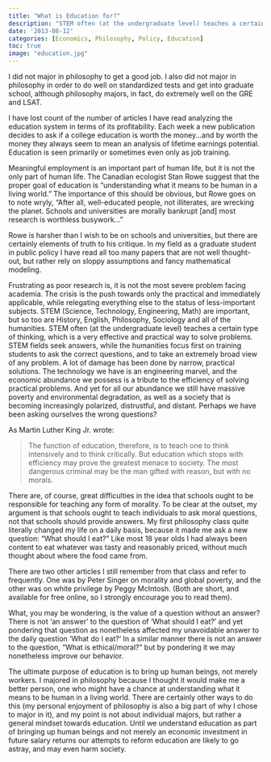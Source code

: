 ```yaml
---
title: "What is Education for?"
description: "STEM often (at the undergraduate level) teaches a certain type of thinking, which is a very effective and practical way to solve problems. STEM fields seek answers, while the humanities focus first on training students to ask the correct questions, and to take an extremely broad view of any problem. A lot of damage has been done by narrow, practical solutions. The technology we have is an engineering marvel, and the economic abundance we possess is a tribute to the efficiency of solving practical problems. And yet for all our abundance we still have massive poverty and environmental degradation, as well as a society that is becoming increasingly polarized, distrustful, and distant."
date: '2013-08-12'
categories: [Economics, Philosophy, Policy, Education]
toc: true
image: "education.jpg"
---
```


I did not major in philosophy to get a good job. I also did not major in philosophy in order to do well on standardized tests and get into graduate school, although philosophy majors, in fact, do extremely well on the GRE and LSAT.

I have lost count of the number of articles I have read analyzing the education system in terms of its profitability. Each week a new publication decides to ask if a college education is worth the money…and by worth the money they always seem to mean an analysis of lifetime earnings potential. Education is seen primarily or sometimes even only as job training.

Meaningful employment is an important part of human life, but it is not the only part of human life. The Canadian ecologist Stan Rowe suggest that the proper goal of education is “understanding what it means to be human in a living world.” The importance of this should be obvious, but Rowe goes on to note wryly, “After all, well-educated people, not illiterates, are wrecking the planet. Schools and universities are morally bankrupt [and] most research is worthless busywork…”

Rowe is harsher than I wish to be on schools and universities, but there are certainly elements of truth to his critique. In my field as a graduate student in public policy I have read all too many papers that are not well thought-out, but rather rely on sloppy assumptions and fancy mathematical modeling.

Frustrating as poor research is, it is not the most severe problem facing academia. The crisis is the push towards only the practical and immediately applicable, while relegating everything else to the status of less-important subjects. STEM (Science, Technology, Engineering, Math) are important, but so too are History, English, Philosophy, Sociology and all of the humanities. STEM often (at the undergraduate level) teaches a certain type of thinking, which is a very effective and practical way to solve problems. STEM fields seek answers, while the humanities focus first on training students to ask the correct questions, and to take an extremely broad view of any problem. A lot of damage has been done by narrow, practical solutions. The technology we have is an engineering marvel, and the economic abundance we possess is a tribute to the efficiency of solving practical problems. And yet for all our abundance we still have massive poverty and environmental degradation, as well as a society that is becoming increasingly polarized, distrustful, and distant. Perhaps we have been asking ourselves the wrong questions?

As Martin Luther King Jr. wrote:

>The function of education, therefore, is to teach one to think intensively and to think critically. But education which stops with efficiency may prove the greatest menace to society. The most dangerous criminal may be the man gifted with reason, but with no morals.

There are, of course, great difficulties in the idea that schools ought to be responsible for teaching any form of morality. To be clear at the outset, my argument is that schools ought to teach individuals to ask moral questions, not that schools should provide answers. My first philosophy class quite literally changed my life on a daily basis, because it made me ask a new question: “What should I eat?” Like most 18 year olds I had always been content to eat whatever was tasty and reasonably priced, without much thought about where the food came from.

There are two other articles I still remember from that class and refer to frequently. One was by Peter Singer on morality and global poverty, and the other was on white privilege by Peggy McIntosh. (Both are short, and available for free online, so I strongly encourage you to read them).

What, you may be wondering, is the value of a question without an answer? There is not ‘an answer’ to the question of ‘What should I eat?’ and yet pondering that question as nonetheless affected my unavoidable answer to the daily question ‘What do I eat?’ In a similar manner there is not an answer to the question, “What is ethical/moral?” but by pondering it we may nonetheless improve our behavior.

The ultimate purpose of education is to bring up human beings, not merely workers. I majored in philosophy because I thought it would make me a better person, one who might have a chance at understanding what it means to be human in a living world. There are certainly other ways to do this (my personal enjoyment of philosophy is also a big part of why I chose to major in it), and my point is not about individual majors, but rather a general mindset towards education. Until we understand education as part of bringing up human beings and not merely an economic investment in future salary returns our attempts to reform education are likely to go astray, and may even harm society.

